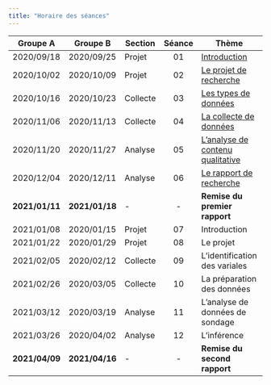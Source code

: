 ```yaml
---
title: "Horaire des séances"
---
```


| Groupe A       | Groupe B       | Section  | Séance | Thème                                                        | Échéance                                                     |
| -              | -              | -        | :-:    | -                                                            | :-:                                                          |
| 2020/09/18     | 2020/09/25     | Projet   | 01     | [Introduction](s01_unit_01_projet_intro.html)                | -                                                            |
| 2020/10/02     | 2020/10/09     | Projet   | 02     | [Le projet de recherche](s01_unit_02_projet_objet.html)      | -                                                            |
| 2020/10/16     | 2020/10/23     | Collecte | 03     | [Les types de données](s01_unit_03_types.html)               | [TP1](activities.html#TP1:_Le_projet_de_recherche)           |
| 2020/11/06     | 2020/11/13     | Collecte | 04     | [La collecte de données](s01_unit_04_collecte.html)          | -                                                            |
| 2020/11/20     | 2020/11/27     | Analyse  | 05     | [L'analyse de contenu qualitative](s01_unit_05_analyse.html) | [TP2](activities.html#TP2:_Le_rapport_de_données)            |
| 2020/12/04     | 2020/12/11     | Analyse  | 06     | [Le rapport de recherche]()                                  | -                                                            |
| **2021/01/11** | **2021/01/18** | -        | -      | **Remise du premier rapport**                                | [Rapport 1](activities.html#Le_Rapport_de_recherche_(40%))   |
| 2021/01/08     | 2020/01/15     | Projet   | 07     | Introduction                                                 | -                                                            |
| 2021/01/22     | 2020/01/29     | Projet   | 08     | Le projet                                                    | -                                                            |
| 2021/02/05     | 2020/02/12     | Collecte | 09     | L'identification des variales                                | [TP1](activities.html#TP1:_Le_projet_de_recherche)           |
| 2021/02/26     | 2020/03/05     | Collecte | 10     | La préparation des données                                   | -                                                            |
| 2021/03/12     | 2020/03/19     | Analyse  | 11     | L'analyse de données de sondage                              | [TP2](activities.html#TP2:_Le_rapport_de_données)            |
| 2021/03/26     | 2020/04/02     | Analyse  | 12     | L'inférence                                                  | -                                                            |
| **2021/04/09** | **2021/04/16** | -        | -      | **Remise du second rapport**                                 | [Rapport 1](activities.html#Le_Rapport_de_recherche_(40%))   |

